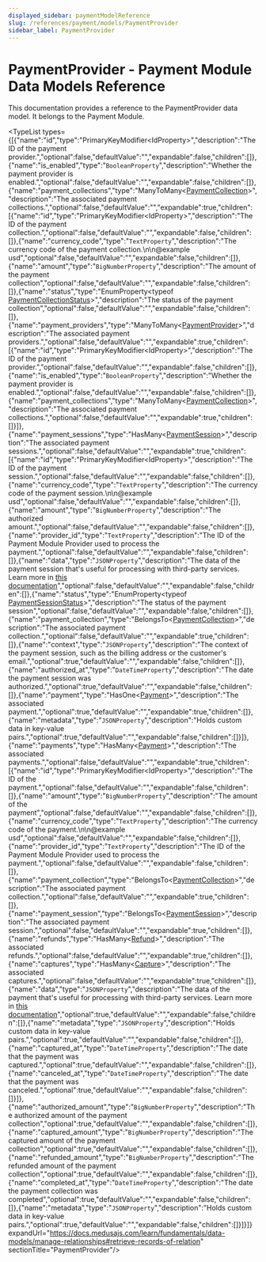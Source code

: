 ```yaml
---
displayed_sidebar: paymentModelReference
slug: /references/payment/models/PaymentProvider
sidebar_label: PaymentProvider
---
```



# PaymentProvider - Payment Module Data Models Reference

This documentation provides a reference to the PaymentProvider data model. It belongs to the Payment Module.

<SourceCodeLink link="https://github.com/medusajs/medusa/blob/3e617155977e9bfd2f5318a9ab5eedea24664e0c/packages/modules/payment/src/models/payment-provider.ts#L4" />

<TypeList types={[{"name":"id","type":"PrimaryKeyModifier&#60;IdProperty&#62;","description":"The ID of the payment provider.","optional":false,"defaultValue":"","expandable":false,"children":[]},{"name":"is_enabled","type":"`BooleanProperty`","description":"Whether the payment provider is enabled.","optional":false,"defaultValue":"","expandable":false,"children":[]},{"name":"payment_collections","type":"ManyToMany&#60;[PaymentCollection](../payment_models.PaymentCollection/page.mdx)&#62;","description":"The associated payment collections.","optional":false,"defaultValue":"","expandable":true,"children":[{"name":"id","type":"PrimaryKeyModifier&#60;IdProperty&#62;","description":"The ID of the payment collection.","optional":false,"defaultValue":"","expandable":false,"children":[]},{"name":"currency_code","type":"`TextProperty`","description":"The currency code of the payment collection.\n\n@example usd","optional":false,"defaultValue":"","expandable":false,"children":[]},{"name":"amount","type":"`BigNumberProperty`","description":"The amount of the payment collection","optional":false,"defaultValue":"","expandable":false,"children":[]},{"name":"status","type":"EnumProperty&#60;typeof [PaymentCollectionStatus](../../../utils/enums/utils.PaymentCollectionStatus/page.mdx)&#62;","description":"The status of the payment collection","optional":false,"defaultValue":"","expandable":false,"children":[]},{"name":"payment_providers","type":"ManyToMany&#60;[PaymentProvider](./page.mdx)&#62;","description":"The associated payment providers.","optional":false,"defaultValue":"","expandable":true,"children":[{"name":"id","type":"PrimaryKeyModifier&#60;IdProperty&#62;","description":"The ID of the payment provider.","optional":false,"defaultValue":"","expandable":false,"children":[]},{"name":"is_enabled","type":"`BooleanProperty`","description":"Whether the payment provider is enabled.","optional":false,"defaultValue":"","expandable":false,"children":[]},{"name":"payment_collections","type":"ManyToMany&#60;[PaymentCollection](../payment_models.PaymentCollection/page.mdx)&#62;","description":"The associated payment collections.","optional":false,"defaultValue":"","expandable":true,"children":[]}]},{"name":"payment_sessions","type":"HasMany&#60;[PaymentSession](../payment_models.PaymentSession/page.mdx)&#62;","description":"The associated payment sessions.","optional":false,"defaultValue":"","expandable":true,"children":[{"name":"id","type":"PrimaryKeyModifier&#60;IdProperty&#62;","description":"The ID of the payment session.","optional":false,"defaultValue":"","expandable":false,"children":[]},{"name":"currency_code","type":"`TextProperty`","description":"The currency code of the payment session.\n\n@example usd","optional":false,"defaultValue":"","expandable":false,"children":[]},{"name":"amount","type":"`BigNumberProperty`","description":"The authorized amount.","optional":false,"defaultValue":"","expandable":false,"children":[]},{"name":"provider_id","type":"`TextProperty`","description":"The ID of the Payment Module Provider used to process the payment.","optional":false,"defaultValue":"","expandable":false,"children":[]},{"name":"data","type":"`JSONProperty`","description":"The data of the payment session that's useful for processing with third-party services. Learn more in [this documentation](https://docs.medusajs.com/resources/commerce-modules/payment/payment-session#data-property)","optional":false,"defaultValue":"","expandable":false,"children":[]},{"name":"status","type":"EnumProperty&#60;typeof [PaymentSessionStatus](../../../utils/enums/utils.PaymentSessionStatus/page.mdx)&#62;","description":"The status of the payment session","optional":false,"defaultValue":"","expandable":false,"children":[]},{"name":"payment_collection","type":"BelongsTo&#60;[PaymentCollection](../payment_models.PaymentCollection/page.mdx)&#62;","description":"The associated payment collection.","optional":false,"defaultValue":"","expandable":true,"children":[]},{"name":"context","type":"`JSONProperty`","description":"The context of the payment session, such as the billing address or the customer's email.","optional":true,"defaultValue":"","expandable":false,"children":[]},{"name":"authorized_at","type":"`DateTimeProperty`","description":"The date the payment session was authorized.","optional":true,"defaultValue":"","expandable":false,"children":[]},{"name":"payment","type":"HasOne&#60;[Payment](../payment_models.Payment/page.mdx)&#62;","description":"The associated payment.","optional":true,"defaultValue":"","expandable":true,"children":[]},{"name":"metadata","type":"`JSONProperty`","description":"Holds custom data in key-value pairs.","optional":true,"defaultValue":"","expandable":false,"children":[]}]},{"name":"payments","type":"HasMany&#60;[Payment](../payment_models.Payment/page.mdx)&#62;","description":"The associated payments.","optional":false,"defaultValue":"","expandable":true,"children":[{"name":"id","type":"PrimaryKeyModifier&#60;IdProperty&#62;","description":"The ID of the payment.","optional":false,"defaultValue":"","expandable":false,"children":[]},{"name":"amount","type":"`BigNumberProperty`","description":"The amount of the payment","optional":false,"defaultValue":"","expandable":false,"children":[]},{"name":"currency_code","type":"`TextProperty`","description":"The currency code of the payment.\n\n@example usd","optional":false,"defaultValue":"","expandable":false,"children":[]},{"name":"provider_id","type":"`TextProperty`","description":"The ID of the Payment Module Provider used to process the payment.","optional":false,"defaultValue":"","expandable":false,"children":[]},{"name":"payment_collection","type":"BelongsTo&#60;[PaymentCollection](../payment_models.PaymentCollection/page.mdx)&#62;","description":"The associated payment collection.","optional":false,"defaultValue":"","expandable":true,"children":[]},{"name":"payment_session","type":"BelongsTo&#60;[PaymentSession](../payment_models.PaymentSession/page.mdx)&#62;","description":"The associated payment session.","optional":false,"defaultValue":"","expandable":true,"children":[]},{"name":"refunds","type":"HasMany&#60;[Refund](../payment_models.Refund/page.mdx)&#62;","description":"The associated refunds.","optional":false,"defaultValue":"","expandable":true,"children":[]},{"name":"captures","type":"HasMany&#60;[Capture](../payment_models.Capture/page.mdx)&#62;","description":"The associated captures.","optional":false,"defaultValue":"","expandable":true,"children":[]},{"name":"data","type":"`JSONProperty`","description":"The data of the payment that's useful for processing with third-party services. Learn more in [this documentation](https://docs.medusajs.com/resources/commerce-modules/payment/payment-session#data-property)","optional":true,"defaultValue":"","expandable":false,"children":[]},{"name":"metadata","type":"`JSONProperty`","description":"Holds custom data in key-value pairs.","optional":true,"defaultValue":"","expandable":false,"children":[]},{"name":"captured_at","type":"`DateTimeProperty`","description":"The date that the payment was captured.","optional":true,"defaultValue":"","expandable":false,"children":[]},{"name":"canceled_at","type":"`DateTimeProperty`","description":"The date that the payment was canceled.","optional":true,"defaultValue":"","expandable":false,"children":[]}]},{"name":"authorized_amount","type":"`BigNumberProperty`","description":"The authorized amount of the payment collection","optional":true,"defaultValue":"","expandable":false,"children":[]},{"name":"captured_amount","type":"`BigNumberProperty`","description":"The captured amount of the payment collection","optional":true,"defaultValue":"","expandable":false,"children":[]},{"name":"refunded_amount","type":"`BigNumberProperty`","description":"The refunded amount of the payment collection","optional":true,"defaultValue":"","expandable":false,"children":[]},{"name":"completed_at","type":"`DateTimeProperty`","description":"The date the payment collection was completed","optional":true,"defaultValue":"","expandable":false,"children":[]},{"name":"metadata","type":"`JSONProperty`","description":"Holds custom data in key-value pairs.","optional":true,"defaultValue":"","expandable":false,"children":[]}]}]} expandUrl="https://docs.medusajs.com/learn/fundamentals/data-models/manage-relationships#retrieve-records-of-relation" sectionTitle="PaymentProvider"/>
